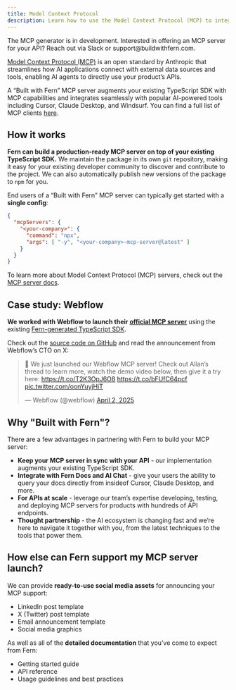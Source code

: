 ```yaml
---
title: Model Context Protocol
description: Learn how to use the Model Context Protocol (MCP) to integrate AI capabilities with your Fern documentation
---
```


<Note>
The MCP generator is in development. Interested in offering an MCP server for your API? Reach out via Slack or support@buildwithfern.com.
</Note>

[Model Context Protocol (MCP)](https://modelcontextprotocol.io) is an open standard by Anthropic that streamlines how AI applications connect with external data sources and tools, enabling AI agents to directly use your product’s APIs.

A “Built with Fern” MCP server augments your existing TypeScript SDK with MCP capabilities and integrates seamlessly with popular AI-powered tools including Cursor, Claude Desktop, and Windsurf. You can find a full list of MCP clients [here](https://modelcontextprotocol.io/clients).

## How it works

**Fern can build a production-ready MCP server on top of your existing TypeScript SDK.** We maintain the package in its own `git` repository, making it easy for your existing developer community to discover and contribute to the project. We can also automatically publish new versions of the package to `npm` for you.

End users of a “Built with Fern” MCP server can typically get started with a **single config**:

```json
{
  "mcpServers": {
    "<your-company>": {
      "command": "npx",
      "args": [ "-y", "<your-company>-mcp-server@latest" ]
    }
  }
}

```

To learn more about Model Context Protocol (MCP) servers, check out the [MCP server docs](https://modelcontextprotocol.io/quickstart/server).

## Case study: Webflow

**We worked with Webflow to launch their [official MCP server](https://www.npmjs.com/package/webflow-mcp-server)** using the existing [Fern-generated TypeScript SDK](https://github.com/webflow/js-webflow-api).

Check out the [source code on GitHub](https://github.com/webflow/mcp-server) and read the announcement from Webflow’s CTO on X:

<blockquote class="twitter-tweet"><p lang="en" dir="ltr">🚢 We just launched our Webflow MCP server! Check out Allan’s thread to learn more, watch the demo video below, then give it a try here: <a href="https://t.co/T2K3OpJ6O8">https://t.co/T2K3OpJ6O8</a> <a href="https://t.co/bFUfC64pcf">https://t.co/bFUfC64pcf</a> <a href="https://t.co/oonYuyjHiT">pic.twitter.com/oonYuyjHiT</a></p>&mdash; Webflow (@webflow) <a href="https://twitter.com/webflow/status/1907465818088054843?ref_src=twsrc%5Etfw">April 2, 2025</a></blockquote> <script async src="https://platform.twitter.com/widgets.js" charset="utf-8"></script>

## Why "Built with Fern"?

There are a few advantages in partnering with Fern to build your MCP server:

- **Keep your MCP server in sync with your API** - our implementation augments your existing TypeScript SDK.
- **Integrate with Fern Docs and AI Chat** - give your users the ability to query your docs directly from insideof Cursor, Claude Desktop, and more.
- **For APIs at scale** - leverage our team’s expertise developing, testing, and deploying MCP servers for products with hundreds of API endpoints.
- **Thought partnership** - the AI ecosystem is changing fast and we’re here to navigate it together with you, from the latest techniques to the tools that power them.

## How else can Fern support my MCP server launch?

We can provide **ready-to-use social media assets** for announcing your MCP support:

- LinkedIn post template
- X (Twitter) post template
- Email announcement template
- Social media graphics

As well as all of the **detailed documentation** that you’ve come to expect from Fern:

- Getting started guide
- API reference
- Usage guidelines and best practices
